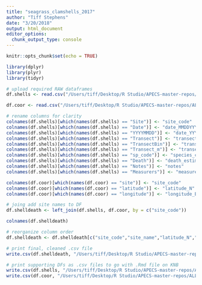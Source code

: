 ```yaml
---
title: "seagrass_clamshells_2017"
author: "Tiff Stephens"
date: "3/20/2018"
output: html_document
editor_options: 
  chunk_output_type: console
---
```


```r
knitr::opts_chunk$set(echo = TRUE)
```


```r
library(dplyr)
library(plyr)
library(tidyr)
```



```r
# upload required RAW dataframes
df.shells <- read.csv("/Users/tiff/Desktop/R Studio/APECS-master-repos/ALL_DATA/seagrass_clam_shells_2017_RAW.csv", stringsAsFactors = FALSE, header = TRUE)

df.coor <- read.csv("/Users/tiff/Desktop/R Studio/APECS-master-repos/ALL_DATA/sites_coordinates.csv", stringsAsFactors = FALSE, header = TRUE)
```

```r
# rename columns for clarity
colnames(df.shells)[which(names(df.shells) == "Site")] <- "site_code"
colnames(df.shells)[which(names(df.shells) == "Date")] <- "date_MMDDYYYY"
colnames(df.shells)[which(names(df.shells) == "YYYYMMDD")] <- "date_YYYYMMDD"
colnames(df.shells)[which(names(df.shells) == "Transect")] <- "transect_location"
colnames(df.shells)[which(names(df.shells) == "TransectBin")] <- "transect_bin_no"
colnames(df.shells)[which(names(df.shells) == "Transect_m")] <- "transect_bin_m"
colnames(df.shells)[which(names(df.shells) == "sp_code")] <- "species_code"
colnames(df.shells)[which(names(df.shells) == "Death")] <- "death_estimate"
colnames(df.shells)[which(names(df.shells) == "Notes")] <- "notes"
colnames(df.shells)[which(names(df.shells) == "Measurers")] <- "measurers"

colnames(df.coor)[which(names(df.coor) == "site")] <- "site_code"
colnames(df.coor)[which(names(df.coor) == "latitude")] <- "latitude_N"
colnames(df.coor)[which(names(df.coor) == "longitude")] <- "longitude_E"
```

```r
# joing add site names to DF
df.shelldeath <- left_join(df.shells, df.coor, by = c("site_code"))
```

```r
colnames(df.shelldeath)

# reorganize column order
df.shelldeath <- df.shelldeath[c("site_code","site_name","latitude_N","longitude_E","date_MMDDYYYY","date_YYYYMMDD","transect_location","transect_bin_no","transect_bin_m","species_common","species_scientific","species_code","death_estimate","width_mm","notes","measurers")]

```

```r
# print final, cleaned .csv file
write.csv(df.shelldeath, "/Users/tiff/Desktop/R Studio/APECS-master-repos/ALL_DATA/DATA_ARCHIVING/seagrass_clamshells_2017/seagrass_shelldeath_2017_CLEANDATA.csv", row.names = TRUE)

# print supporting DFs as .csv files to go with .Rmd file on KNB
write.csv(df.shells, "/Users/tiff/Desktop/R Studio/APECS-master-repos/ALL_DATA/DATA_ARCHIVING/seagrass_clamshells_2017/df.shells_RAW.csv", row.names = TRUE)
write.csv(df.coor, "/Users/tiff/Desktop/R Studio/APECS-master-repos/ALL_DATA/DATA_ARCHIVING/seagrass_clamshells_2017/df.coor_RAW.csv", row.names = TRUE)
```

